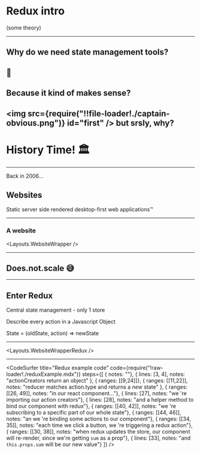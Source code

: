 


# Redux intro
<Appear>
  <p>(some theory)</p>
</Appear>

---

## Why do we need state management tools?
🤔
---

## Because it kind of makes sense?
<Appear>

<img src={require("!!file-loader!./captain-obvious.png")} id="first" />
but srsly, why?
</Appear>
---

# History Time! 🏛

---

Back in 2006...

<Appear>
  <div><h2>Websites</h2></div>
  <div>Static server side rendered desktop-first web applications™</div>
</Appear>

---

### A website
<Layouts.WebsiteWrapper />

---

## Does.not.scale 😅
---
## Enter Redux

<Appear>
  <p>Central state management - only 1 store</p>
  <p>Describe every action in a Javascript Object</p>
  <p>State = (oldState, action) => newState</p>
</Appear>

---

<Layouts.WebsiteWrapperRedux />

---

<CodeSurfer
  title="Redux example code"
  code={require("!raw-loader!./reduxExample.mdx")}
  steps={[
    { notes: ""},
    { lines: [3, 4], notes: "actionCreators return an object" },
    { ranges: [[9,24]]},
    { ranges: [[11,22]], notes: "reducer matches action.type and returns a *new* state" },
    { ranges: [[26, 49]], notes: "in our react component..."},
    { lines: [27], notes: "we 're importing our action creators"},
    { lines: [28], notes: "and a helper method to bind our component with redux"},
    { ranges: [[40, 42]], notes: "we 're subscribing to a specific part of our whole state"},
    { ranges: [[44, 46]], notes: "an we 're binding some actions to our component"},
    { ranges: [[34, 35]], notes: "each time we click a button, we 're triggering a redux action"},
    { ranges: [[30, 38]], notes: "when redux updates the store, our component will re-render, since we're getting `sum` as a prop"},
    { lines: [33], notes: "and `this.props.sum` will be our new value"}
  ]}
/>
